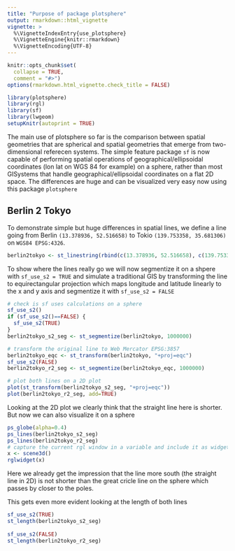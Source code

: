 ```yaml
---
title: "Purpose of package plotsphere"
output: rmarkdown::html_vignette
vignette: >
  %\VignetteIndexEntry{use_plotsphere}
  %\VignetteEngine{knitr::rmarkdown}
  %\VignetteEncoding{UTF-8}
---
```


```r
knitr::opts_chunk$set(
  collapse = TRUE,
  comment = "#>")
options(rmarkdown.html_vignette.check_title = FALSE)
```

```r
library(plotsphere)
library(rgl)
library(sf)
library(lwgeom)
setupKnitr(autoprint = TRUE)
```

The main use of plotsphere so far is the comparison between spatial geometries that are spherical and spatial geometries that emerge from two-dimensional referecen systems. 
The simple feature package `sf` is now capable of performing spatial operations of geographical/ellipsoidal coordinates (lon lat on WGS 84 for example) on a sphere, rather than most GISystems that handle geographical/ellipsoidal coordinates on a flat 2D space. The differences are huge and can be visualized very easy now using this package `plotsphere`

## Berlin 2 Tokyo

To demonstrate simple but huge differences in spatial lines, we define a line going from Berlin `(13.378936, 52.516658)` to Tokio `(139.753358, 35.681306)` on `WGS84 EPSG:4326`. 

```r
berlin2tokyo <- st_linestring(rbind(c(13.378936, 52.516658), c(139.753358, 35.681306))) %>% st_sfc(crs = 4326)
```

To show where the lines really go we will now segmentize it on a shpere with `sf_use_s2 = TRUE` and simulate a traditional GIS by transforming the line to equirectangular projection which maps longitude and latitude linearly to the x and y axis and segmentize it with `sf_use_s2 = FALSE`

```r
# check is sf uses calculations on a sphere
sf_use_s2()
if (sf_use_s2()==FALSE) {
  sf_use_s2(TRUE)
}
berlin2tokyo_s2_seg <- st_segmentize(berlin2tokyo, 1000000)

# transform the original line to Web Mercator EPSG:3857
berlin2tokyo_eqc <- st_transform(berlin2tokyo, "+proj=eqc")
sf_use_s2(FALSE)
berlin2tokyo_r2_seg <- st_segmentize(berlin2tokyo_eqc, 1000000)

# plot both lines on a 2D plot
plot(st_transform(berlin2tokyo_s2_seg, "+proj=eqc"))
plot(berlin2tokyo_r2_seg, add=TRUE)
```

Looking at the 2D plot we clearly think that the straight line here is shorter.
But now we can also visualize it on a sphere
```r
ps_globe(alpha=0.4)
ps_lines(berlin2tokyo_s2_seg)
ps_lines(berlin2tokyo_r2_seg)
# capture the current rgl window in a variable and include it as widget in rmarkdown
x <- scene3d()
rglwidget(x)
```
Here we already get the impression that the line more south (the straight line in 2D) is not shorter than the great cricle line on the sphere which passes by closer to the poles.

This gets even more evident looking at the length of both lines
```r
sf_use_s2(TRUE)
st_length(berlin2tokyo_s2_seg)
          
sf_use_s2(FALSE)
st_length(berlin2tokyo_r2_seg)
```
